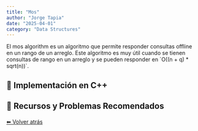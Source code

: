 ```yaml
---
title: "Mos"
author: "Jorge Tapia"
date: "2025-04-01"
category: "Data Structures"
---
```



<Layout>
 <CodeStyle title="Mos algorithm">
   El mos algorithm es un algoritmo que permite responder consultas offline en un rango de un arreglo. Este algoritmo es muy útil cuando se tienen consultas de rango en un arreglo y se pueden responder en `O((n + q) * sqrt(n))`.    
        

  ## 📝 Implementación en C++
    
<CodeBlock url="https://raw.githubusercontent.com/maspypy/library/refs/heads/main/ds/offline_query/mo.hpp"
           lang="cpp" title="Mos.cpp"  />

  ## 🔗 Recursos y Problemas Recomendados
 </CodeStyle >
<div style="margin-top: 20px;">
    <a href="/library"> ⬅ Volver atrás </a>
</div>

</Layout>
